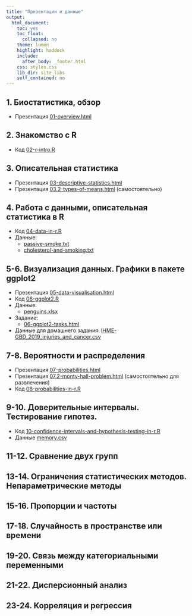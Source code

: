 ```yaml
---
title: "Презентации и данные"
output:
  html_document:
    toc: yes
    toc_float:
      collapsed: no
    theme: lumen
    highlight: haddock
    include:
      after_body: _footer.html
    css: styles.css
    lib_dir: site_libs
    self_contained: no
---
```


## 1. Биостатистика, обзор

- Презентация [01-overview.html](01-overview.html)

## 2. Знакомство с R

- Код [02-r-intro.R](02-r-intro.R)

## 3. Описательная статистика

- Презентация [03-descriptive-statistics.html](03-descriptive-statistics.html)
- Презентация [03.2-types-of-means.html](03.2-types-of-means.html)  (самостоятельно)

## 4. Работа с данными, описательная статистика в R

- Код [04-data-in-r.R](04-data-in-r.R)
- Данные:
    - [passive-smoke.txt](data/passive-smoke.txt)
    - [cholesterol-and-smoking.txt](data/cholesterol-and-smoking.txt)

## 5-6. Визуализация данных. Графики в пакете ggplot2

- Презентация [05-data-visualisation.html](05-data-visualisation.html)
- Код [06-ggplot2.R](06-ggplot2.R)
- Данные:
    - [penguins.xlsx](data/penguins.xlsx)
- Задание:
    - [06-ggplot2-tasks.html](06-ggplot2-tasks.html)
    
- Данные для домашнего задания: [IHME-GBD_2019_injuries_and_cancer.csv](data/IHME-GBD_2019_injuries_and_cancer.csv)


## 7-8. Вероятности и распределения

- Презентация [07-probabilities.html](07-probabilities.html)
- Презентация [07.2-monty-hall-problem.html](07.2-monty-hall-problem.html) (самостоятельно для развлечения)
- Код [08-probabilities-in-r.R](08-probabilities-in-r.R)

## 9-10. Доверительные интервалы. Тестирование гипотез.

<!-- - Презентация [09-confidence-intervals-and-hypothesis-testing.html](09-confidence-intervals-and-hypothesis-testing.html) -->

- Код [10-confidence-intervals-and-hypothesis-testing-in-r.R](10-confidence-intervals-and-hypothesis-testing-in-r.R)
- Данные [memory.csv](data/memory.csv)

## 11-12. Cравнение двух групп

<!-- - Презентация [11-comparing-two-groups.html](11-comparing-two-groups.html) -->
<!-- - Код [12-comparing-two-groups-in-r.R](12-comparing-two-groups-in-r.R) -->

## 13-14. Ограничения статистических методов. Непараметрические методы

<!-- - Презентация [13-assumptions-and-nonparametrics.html](13-assumptions-and-nonparametrics.html) -->
<!-- - Код [14-assumptions-and-nonparametrics-in-r.R](14-assumptions-and-nonparametrics-in-r.R) -->

## 15-16. Пропорции и частоты

<!-- - Презентация [15-proportions-and-frequencies.html](15-proportions-and-frequencies.html) -->
<!-- - Код [16-proportions-and-frequencies-in-r.R](16-proportions-and-frequencies-in-r.R) -->

## 17-18. Случайность в пространстве или времени

<!-- - Презентация [17-randomness-in-space-and-time.html](17-randomness-in-space-and-time.html) -->
<!-- - Код [18-randomness-in-space-and-time-in-r.R](18-randomness-in-space-and-time-in-r.R) -->

## 19-20. Связь между категориальными переменными

<!-- - Презентация [19-assotiation-between-categorical-data.html](19-assotiation-between-categorical-data.html) -->
<!-- - Код [20-assotiation-between-categorical-data-in-r.R](20-assotiation-between-categorical-data-in-r.R) -->

## 21-22. Дисперсионный анализ

<!-- - Презентация [21-anova.html](21-anova.html) -->
<!-- - Код [22-anova-in-r.R](22-anova-in-r.R) -->

## 23-24. Корреляция и регрессия

<!-- - Презентация [23-correlation-and-regression.html](23-correlation-and-regression.html) -->
<!-- - Код [24-correlation-and-regression-in-r.R](24-correlation-and-regression-in-r.R) -->

